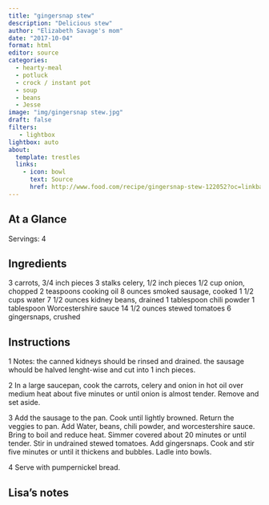 ```yaml
---
title: "gingersnap stew"
description: "Delicious stew"
author: "Elizabeth Savage's mom"
date: "2017-10-04"
format: html
editor: source
categories:
  - hearty-meal
  - potluck
  - crock / instant pot
  - soup
  - beans
  - Jesse
image: "img/gingersnap stew.jpg"
draft: false
filters:
   - lightbox
lightbox: auto
about:
  template: trestles
  links:
    - icon: bowl
      text: Source
      href: http://www.food.com/recipe/gingersnap-stew-122052?oc=linkback
---
```


## At a Glance

Servings: 4

## Ingredients

 3 carrots, 3/4 inch pieces
 3 stalks celery, 1/2 inch pieces
 1/2 cup onion, chopped
 2 teaspoons cooking oil
 8 ounces smoked sausage, cooked
 1 1/2 cups water
 7 1/2 ounces kidney beans, drained
 1 tablespoon chili powder
 1 tablespoon Worcestershire sauce
 14 1/2 ounces stewed tomatoes
 6 gingersnaps, crushed

## Instructions

1 Notes: the canned kidneys should be rinsed and drained. the sausage whould be halved lenght-wise and cut into 1 inch pieces.

2 In a large saucepan, cook the carrots, celery and onion in hot oil over medium heat about five minutes or until onion is almost tender. Remove and set aside.

3 Add the sausage to the pan. Cook until lightly browned. Return the veggies to pan. Add Water, beans, chili powder, and worcestershire sauce. Bring to boil and reduce heat. Simmer covered about 20 minutes or until tender. Stir in undrained stewed tomatoes. Add gingersnaps. Cook and stir five minutes or until it thickens and bubbles. Ladle into bowls.

4 Serve with pumpernickel bread.

## Lisa's notes